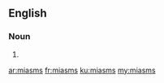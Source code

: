 ==English==

===Noun===
{{head|en|plural}}

# {{plural of|miasm|lang=en|nocat=1}}

[[ar:miasms]]
[[fr:miasms]]
[[ku:miasms]]
[[my:miasms]]